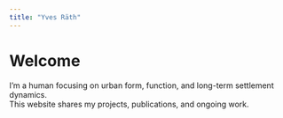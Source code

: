 ```yaml
---
title: "Yves Räth"
---
```


# Welcome

I’m a human focusing on urban form, function, and long-term settlement dynamics.  
This website shares my projects, publications, and ongoing work.

